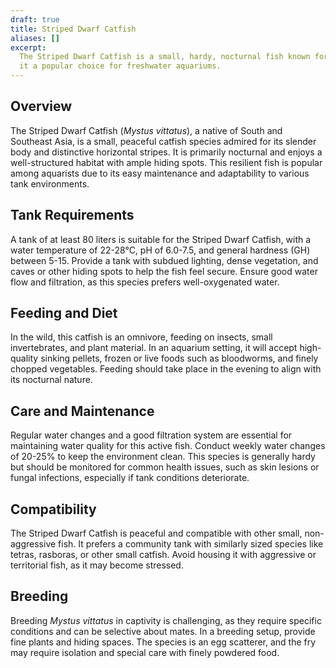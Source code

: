 ```yaml
---
draft: true
title: Striped Dwarf Catfish
aliases: []
excerpt:
  The Striped Dwarf Catfish is a small, hardy, nocturnal fish known for its attractive stripes and adaptability, making
  it a popular choice for freshwater aquariums.
---
```


## Overview

The Striped Dwarf Catfish (_Mystus vittatus_), a native of South and Southeast Asia, is a small, peaceful catfish
species admired for its slender body and distinctive horizontal stripes. It is primarily nocturnal and enjoys a
well-structured habitat with ample hiding spots. This resilient fish is popular among aquarists due to its easy
maintenance and adaptability to various tank environments.

## Tank Requirements

A tank of at least 80 liters is suitable for the Striped Dwarf Catfish, with a water temperature of 22-28°C, pH of
6.0-7.5, and general hardness (GH) between 5-15. Provide a tank with subdued lighting, dense vegetation, and caves or
other hiding spots to help the fish feel secure. Ensure good water flow and filtration, as this species prefers
well-oxygenated water.

## Feeding and Diet

In the wild, this catfish is an omnivore, feeding on insects, small invertebrates, and plant material. In an aquarium
setting, it will accept high-quality sinking pellets, frozen or live foods such as bloodworms, and finely chopped
vegetables. Feeding should take place in the evening to align with its nocturnal nature.

## Care and Maintenance

Regular water changes and a good filtration system are essential for maintaining water quality for this active fish.
Conduct weekly water changes of 20-25% to keep the environment clean. This species is generally hardy but should be
monitored for common health issues, such as skin lesions or fungal infections, especially if tank conditions
deteriorate.

## Compatibility

The Striped Dwarf Catfish is peaceful and compatible with other small, non-aggressive fish. It prefers a community tank
with similarly sized species like tetras, rasboras, or other small catfish. Avoid housing it with aggressive or
territorial fish, as it may become stressed.

## Breeding

Breeding _Mystus vittatus_ in captivity is challenging, as they require specific conditions and can be selective about
mates. In a breeding setup, provide fine plants and hiding spaces. The species is an egg scatterer, and the fry may
require isolation and special care with finely powdered food.
